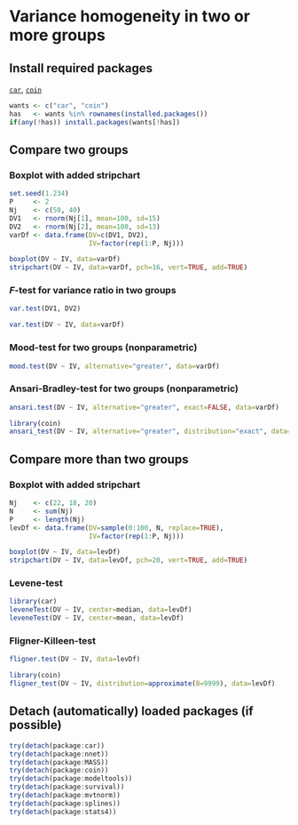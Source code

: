 Variance homogeneity in two or more groups
=========================

Install required packages
-------------------------

[`car`](http://cran.r-project.org/package=car), [`coin`](http://cran.r-project.org/package=coin)

```r
wants <- c("car", "coin")
has   <- wants %in% rownames(installed.packages())
if(any(!has)) install.packages(wants[!has])
```

Compare two groups
-------------------------

### Boxplot with added stripchart

```r
set.seed(1.234)
P     <- 2
Nj    <- c(50, 40)
DV1   <- rnorm(Nj[1], mean=100, sd=15)
DV2   <- rnorm(Nj[2], mean=100, sd=13)
varDf <- data.frame(DV=c(DV1, DV2),
                    IV=factor(rep(1:P, Nj)))
```

```r
boxplot(DV ~ IV, data=varDf)
stripchart(DV ~ IV, data=varDf, pch=16, vert=TRUE, add=TRUE)
```

### $F$-test for variance ratio in two groups

```r
var.test(DV1, DV2)
```

```r
var.test(DV ~ IV, data=varDf)
```

### Mood-test for two groups (nonparametric)

```r
mood.test(DV ~ IV, alternative="greater", data=varDf)
```

### Ansari-Bradley-test for two groups (nonparametric)

```r
ansari.test(DV ~ IV, alternative="greater", exact=FALSE, data=varDf)
```

```r
library(coin)
ansari_test(DV ~ IV, alternative="greater", distribution="exact", data=varDf)
```

Compare more than two groups
-------------------------

### Boxplot with added stripchart

```r
Nj    <- c(22, 18, 20)
N     <- sum(Nj)
P     <- length(Nj)
levDf <- data.frame(DV=sample(0:100, N, replace=TRUE),
                    IV=factor(rep(1:P, Nj)))
```

```r
boxplot(DV ~ IV, data=levDf)
stripchart(DV ~ IV, data=levDf, pch=20, vert=TRUE, add=TRUE)
```

### Levene-test

```r
library(car)
leveneTest(DV ~ IV, center=median, data=levDf)
leveneTest(DV ~ IV, center=mean, data=levDf)
```

### Fligner-Killeen-test

```r
fligner.test(DV ~ IV, data=levDf)
```

```r
library(coin)
fligner_test(DV ~ IV, distribution=approximate(B=9999), data=levDf)
```

Detach (automatically) loaded packages (if possible)
-------------------------

```r
try(detach(package:car))
try(detach(package:nnet))
try(detach(package:MASS))
try(detach(package:coin))
try(detach(package:modeltools))
try(detach(package:survival))
try(detach(package:mvtnorm))
try(detach(package:splines))
try(detach(package:stats4))
```
